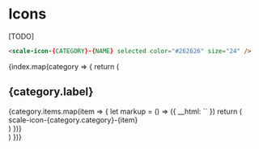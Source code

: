 
<Meta title="Guidelines/Icons" />

# Icons

[TODO]

```html
<scale-icon-{CATEGORY}-{NAME} selected color="#262626" size="24" />
```

<div>
  {index.map(category => {
    return (
      <div key={category.category}>
        <h2>{category.label}</h2>
        <div style={{ marginTop: 32 }}>
          {category.items.map(item => {
            let markup = () => ({
              __html: `<scale-icon-${category.category}-${item} />`
            })
            return (
              <div key={item}>
                <span>
                  <span style={{ color: '#7C7C7C' }}>scale-icon-{category.category}-</span>{item}
                </span>
                <Canvas mdxSource={markup().__html}>
                  <span dangerouslySetInnerHTML={markup()}></span>
                </Canvas>
              </div>
            )
          })}
        </div>
      </div>
    )
  })}
</div>

